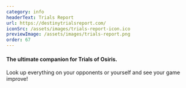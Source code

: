 ```yaml
---
category: info
headerText: Trials Report
url: https://destinytrialsreport.com/
iconSrc: /assets/images/trials-report-icon.ico
previewImage: /assets/images/trials-report.png
order: 67
---
```


#### The ultimate companion for Trials of Osiris.

Look up everything on your opponents or yourself and see your game improve!
